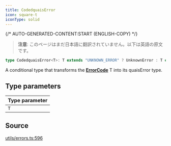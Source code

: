 ```yaml
---
title: CodedquaisError
icon: square-t
iconType: solid
---
```


{/* AUTO-GENERATED-CONTENT:START (ENGLISH-COPY) */}

> **注意**: このページはまだ日本語に翻訳されていません。以下は英語の原文です。

```ts
type CodedquaisError<T>: T extends "UNKNOWN_ERROR" ? UnknownError : T extends "NOT_IMPLEMENTED" ? NotImplementedError : T extends "UNSUPPORTED_OPERATION" ? UnsupportedOperationError : T extends "NETWORK_ERROR" ? NetworkError : T extends "SERVER_ERROR" ? ServerError : T extends "TIMEOUT" ? TimeoutError : T extends "BAD_DATA" ? BadDataError : T extends "CANCELLED" ? CancelledError : T extends "BUFFER_OVERRUN" ? BufferOverrunError : T extends "NUMERIC_FAULT" ? NumericFaultError : ... extends ... ? ... : ...;
```

A conditional type that transforms the [**ErrorCode**](/jp/sdk/content/type-aliases/ErrorCode) T into its quaisError type.

## Type parameters

| Type parameter |
| :------ |
| `T` |

## Source

[utils/errors.ts:596](https://github.com/dominant-strategies/quais.js/blob/c1c12d43f9d34c6baad2b0542bd6d0acd6fefcbf/src/utils/errors.ts#L596)

